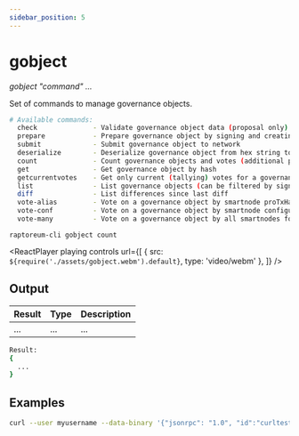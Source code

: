 ```yaml
---
sidebar_position: 5
---
```



# gobject

_gobject "command" ..._

Set of commands to manage governance objects.

```bash
# Available commands:
  check              - Validate governance object data (proposal only)
  prepare            - Prepare governance object by signing and creating tx
  submit             - Submit governance object to network
  deserialize        - Deserialize governance object from hex string to JSON
  count              - Count governance objects and votes (additional param: 'json' or 'all', default: 'json')
  get                - Get governance object by hash
  getcurrentvotes    - Get only current (tallying) votes for a governance object hash (does not include old votes)
  list               - List governance objects (can be filtered by signal and/or object type)
  diff               - List differences since last diff
  vote-alias         - Vote on a governance object by smartnode proTxHash
  vote-conf          - Vote on a governance object by smartnode configured in raptoreum.conf
  vote-many          - Vote on a governance object by all smartnodes for which the voting key is in the wallet
```

`raptoreum-cli gobject count`

<ReactPlayer
  playing
  controls
  url={[
    { src: `${require('./assets/gobject.webm').default}`, type: 'video/webm' },
  ]}
/>

## Output

| Result | Type | Description |
| ------ | ---- | ----------- |
| ...    | ...  | ...         |

```bash
Result:
{
  ...
}
```

## Examples

```bash
curl --user myusername --data-binary '{"jsonrpc": "1.0", "id":"curltest", "method": "gobject", "params": ["check"] }' -H 'content-type: text/plain;' http://127.0.0.1:9998/
```
